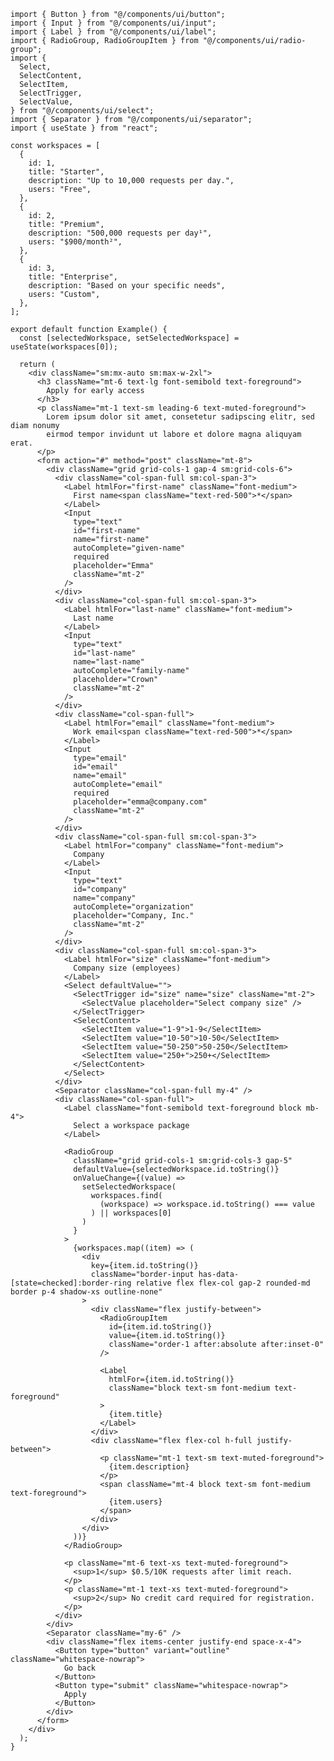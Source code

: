 ```tsx
import { Button } from "@/components/ui/button";
import { Input } from "@/components/ui/input";
import { Label } from "@/components/ui/label";
import { RadioGroup, RadioGroupItem } from "@/components/ui/radio-group";
import {
  Select,
  SelectContent,
  SelectItem,
  SelectTrigger,
  SelectValue,
} from "@/components/ui/select";
import { Separator } from "@/components/ui/separator";
import { useState } from "react";

const workspaces = [
  {
    id: 1,
    title: "Starter",
    description: "Up to 10,000 requests per day.",
    users: "Free",
  },
  {
    id: 2,
    title: "Premium",
    description: "500,000 requests per day¹",
    users: "$900/month²",
  },
  {
    id: 3,
    title: "Enterprise",
    description: "Based on your specific needs",
    users: "Custom",
  },
];

export default function Example() {
  const [selectedWorkspace, setSelectedWorkspace] = useState(workspaces[0]);

  return (
    <div className="sm:mx-auto sm:max-w-2xl">
      <h3 className="mt-6 text-lg font-semibold text-foreground">
        Apply for early access
      </h3>
      <p className="mt-1 text-sm leading-6 text-muted-foreground">
        Lorem ipsum dolor sit amet, consetetur sadipscing elitr, sed diam nonumy
        eirmod tempor invidunt ut labore et dolore magna aliquyam erat.
      </p>
      <form action="#" method="post" className="mt-8">
        <div className="grid grid-cols-1 gap-4 sm:grid-cols-6">
          <div className="col-span-full sm:col-span-3">
            <Label htmlFor="first-name" className="font-medium">
              First name<span className="text-red-500">*</span>
            </Label>
            <Input
              type="text"
              id="first-name"
              name="first-name"
              autoComplete="given-name"
              required
              placeholder="Emma"
              className="mt-2"
            />
          </div>
          <div className="col-span-full sm:col-span-3">
            <Label htmlFor="last-name" className="font-medium">
              Last name
            </Label>
            <Input
              type="text"
              id="last-name"
              name="last-name"
              autoComplete="family-name"
              placeholder="Crown"
              className="mt-2"
            />
          </div>
          <div className="col-span-full">
            <Label htmlFor="email" className="font-medium">
              Work email<span className="text-red-500">*</span>
            </Label>
            <Input
              type="email"
              id="email"
              name="email"
              autoComplete="email"
              required
              placeholder="emma@company.com"
              className="mt-2"
            />
          </div>
          <div className="col-span-full sm:col-span-3">
            <Label htmlFor="company" className="font-medium">
              Company
            </Label>
            <Input
              type="text"
              id="company"
              name="company"
              autoComplete="organization"
              placeholder="Company, Inc."
              className="mt-2"
            />
          </div>
          <div className="col-span-full sm:col-span-3">
            <Label htmlFor="size" className="font-medium">
              Company size (employees)
            </Label>
            <Select defaultValue="">
              <SelectTrigger id="size" name="size" className="mt-2">
                <SelectValue placeholder="Select company size" />
              </SelectTrigger>
              <SelectContent>
                <SelectItem value="1-9">1-9</SelectItem>
                <SelectItem value="10-50">10-50</SelectItem>
                <SelectItem value="50-250">50-250</SelectItem>
                <SelectItem value="250+">250+</SelectItem>
              </SelectContent>
            </Select>
          </div>
          <Separator className="col-span-full my-4" />
          <div className="col-span-full">
            <Label className="font-semibold text-foreground block mb-4">
              Select a workspace package
            </Label>

            <RadioGroup
              className="grid grid-cols-1 sm:grid-cols-3 gap-5"
              defaultValue={selectedWorkspace.id.toString()}
              onValueChange={(value) =>
                setSelectedWorkspace(
                  workspaces.find(
                    (workspace) => workspace.id.toString() === value
                  ) || workspaces[0]
                )
              }
            >
              {workspaces.map((item) => (
                <div
                  key={item.id.toString()}
                  className="border-input has-data-[state=checked]:border-ring relative flex flex-col gap-2 rounded-md border p-4 shadow-xs outline-none"
                >
                  <div className="flex justify-between">
                    <RadioGroupItem
                      id={item.id.toString()}
                      value={item.id.toString()}
                      className="order-1 after:absolute after:inset-0"
                    />

                    <Label
                      htmlFor={item.id.toString()}
                      className="block text-sm font-medium text-foreground"
                    >
                      {item.title}
                    </Label>
                  </div>
                  <div className="flex flex-col h-full justify-between">
                    <p className="mt-1 text-sm text-muted-foreground">
                      {item.description}
                    </p>
                    <span className="mt-4 block text-sm font-medium text-foreground">
                      {item.users}
                    </span>
                  </div>
                </div>
              ))}
            </RadioGroup>

            <p className="mt-6 text-xs text-muted-foreground">
              <sup>1</sup> $0.5/10K requests after limit reach.
            </p>
            <p className="mt-1 text-xs text-muted-foreground">
              <sup>2</sup> No credit card required for registration.
            </p>
          </div>
        </div>
        <Separator className="my-6" />
        <div className="flex items-center justify-end space-x-4">
          <Button type="button" variant="outline" className="whitespace-nowrap">
            Go back
          </Button>
          <Button type="submit" className="whitespace-nowrap">
            Apply
          </Button>
        </div>
      </form>
    </div>
  );
}
```
